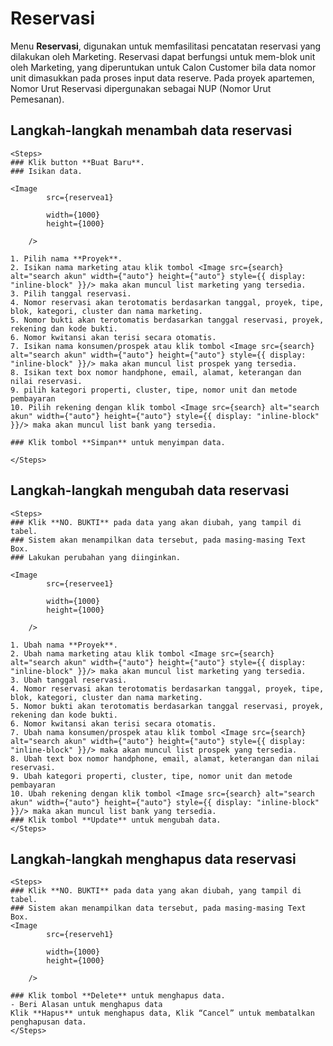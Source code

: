 

# Reservasi

Menu **Reservasi**, digunakan untuk memfasilitasi pencatatan reservasi yang
dilakukan oleh Marketing. Reservasi dapat berfungsi untuk mem-blok unit oleh
Marketing, yang diperuntukan untuk Calon Customer bila data nomor unit
dimasukkan pada proses input data reserve.
Pada proyek apartemen, Nomor Urut Reservasi dipergunakan sebagai NUP
(Nomor Urut Pemesanan).

## Langkah-langkah menambah data reservasi

    <Steps>
    ### Klik button **Buat Baru**.
    ### Isikan data.

    <Image
            src={reservea1}
            
            width={1000}
            height={1000}
                
        />

    1. Pilih nama **Proyek**.
    2. Isikan nama marketing atau klik tombol <Image src={search} alt="search akun" width={"auto"} height={"auto"} style={{ display: "inline-block" }}/> maka akan muncul list marketing yang tersedia.
    3. Pilih tanggal reservasi.
    4. Nomor reservasi akan terotomatis berdasarkan tanggal, proyek, tipe, blok, kategori, cluster dan nama marketing.
    5. Nomor bukti akan terotomatis berdasarkan tanggal reservasi, proyek, rekening dan kode bukti.
    6. Nomor kwitansi akan terisi secara otomatis.
    7. Isikan nama konsumen/prospek atau klik tombol <Image src={search} alt="search akun" width={"auto"} height={"auto"} style={{ display: "inline-block" }}/> maka akan muncul list prospek yang tersedia.
    8. Isikan text box nomor handphone, email, alamat, keterangan dan nilai reservasi.
    9. pilih kategori properti, cluster, tipe, nomor unit dan metode pembayaran
    10. Pilih rekening dengan klik tombol <Image src={search} alt="search akun" width={"auto"} height={"auto"} style={{ display: "inline-block" }}/> maka akan muncul list bank yang tersedia.

    ### Klik tombol **Simpan** untuk menyimpan data.

    </Steps>

## Langkah-langkah mengubah data reservasi

    <Steps>
    ### Klik **NO. BUKTI** pada data yang akan diubah, yang tampil di tabel.
    ### Sistem akan menampilkan data tersebut, pada masing-masing Text Box.
    ### Lakukan perubahan yang diinginkan.

    <Image
            src={reservee1}
            
            width={1000}
            height={1000}
                
        />

    1. Ubah nama **Proyek**.
    2. Ubah nama marketing atau klik tombol <Image src={search} alt="search akun" width={"auto"} height={"auto"} style={{ display: "inline-block" }}/> maka akan muncul list marketing yang tersedia.
    3. Ubah tanggal reservasi.
    4. Nomor reservasi akan terotomatis berdasarkan tanggal, proyek, tipe, blok, kategori, cluster dan nama marketing.
    5. Nomor bukti akan terotomatis berdasarkan tanggal reservasi, proyek, rekening dan kode bukti.
    6. Nomor kwitansi akan terisi secara otomatis.
    7. Ubah nama konsumen/prospek atau klik tombol <Image src={search} alt="search akun" width={"auto"} height={"auto"} style={{ display: "inline-block" }}/> maka akan muncul list prospek yang tersedia.
    8. Ubah text box nomor handphone, email, alamat, keterangan dan nilai reservasi.
    9. Ubah kategori properti, cluster, tipe, nomor unit dan metode pembayaran
    10. Ubah rekening dengan klik tombol <Image src={search} alt="search akun" width={"auto"} height={"auto"} style={{ display: "inline-block" }}/> maka akan muncul list bank yang tersedia.
    ### Klik tombol **Update** untuk mengubah data.
    </Steps>

## Langkah-langkah menghapus data reservasi

    <Steps>
    ### Klik **NO. BUKTI** pada data yang akan diubah, yang tampil di tabel.
    ### Sistem akan menampilkan data tersebut, pada masing-masing Text Box.
    <Image
            src={reserveh1}
            
            width={1000}
            height={1000}
                
        />

    ### Klik tombol **Delete** untuk menghapus data.
    - Beri Alasan untuk menghapus data
    Klik **Hapus** untuk menghapus data, Klik “Cancel” untuk membatalkan
    penghapusan data.
    </Steps>
